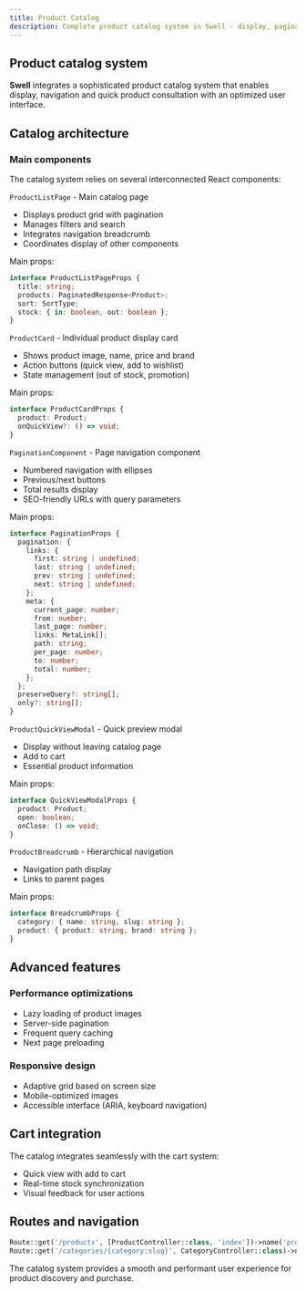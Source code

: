 ```yaml
---
title: Product Catalog
description: Complete product catalog system in Swell - display, pagination, search and quick product preview.
---
```


## Product catalog system

**Swell** integrates a sophisticated product catalog system that enables display, navigation and quick product consultation with an optimized user interface.

## Catalog architecture

### Main components

The catalog system relies on several interconnected React components:

`ProductListPage` - Main catalog page

- Displays product grid with pagination
- Manages filters and search
- Integrates navigation breadcrumb
- Coordinates display of other components

Main props:
```typescript
interface ProductListPageProps {
  title: string;
  products: PaginatedResponse<Product>;
  sort: SortType;
  stock: { in: boolean, out: boolean };
}
```

`ProductCard` - Individual product display card

- Shows product image, name, price and brand
- Action buttons (quick view, add to wishlist)
- State management (out of stock, promotion)

Main props:
```typescript
interface ProductCardProps {
  product: Product;
  onQuickView?: () => void;
}
```

`PaginationComponent` - Page navigation component

- Numbered navigation with ellipses
- Previous/next buttons
- Total results display
- SEO-friendly URLs with query parameters

Main props:
```typescript
interface PaginationProps {
  pagination: {
    links: {
      first: string | undefined;
      last: string | undefined;
      prev: string | undefined;
      next: string | undefined;
    };
    meta: {
      current_page: number;
      from: number;
      last_page: number;
      links: MetaLink[];
      path: string;
      per_page: number;
      to: number;
      total: number;
    };
  };
  preserveQuery?: string[];
  only?: string[];
}
```

`ProductQuickViewModal` - Quick preview modal

- Display without leaving catalog page
- Add to cart
- Essential product information

Main props:
```typescript
interface QuickViewModalProps {
  product: Product;
  open: boolean;
  onClose: () => void;
}
```

`ProductBreadcrumb` - Hierarchical navigation

- Navigation path display
- Links to parent pages

Main props:
```typescript
interface BreadcrumbProps {
  category: { name: string, slug: string };
  product: { product: string, brand: string };
}
```

## Advanced features

### Performance optimizations

- Lazy loading of product images
- Server-side pagination
- Frequent query caching
- Next page preloading

### Responsive design

- Adaptive grid based on screen size
- Mobile-optimized images
- Accessible interface (ARIA, keyboard navigation)

## Cart integration

The catalog integrates seamlessly with the cart system:

- Quick view with add to cart
- Real-time stock synchronization
- Visual feedback for user actions

## Routes and navigation

```php title="routes/web.php"
Route::get('/products', [ProductController::class, 'index'])->name('product.index');
Route::get('/categories/{category:slug}', CategoryController::class)->name('category.show');
```

The catalog system provides a smooth and performant user experience for product discovery and purchase.